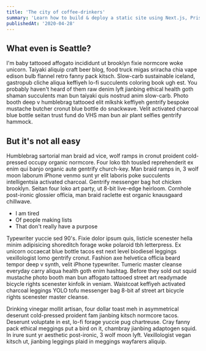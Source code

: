 ```yaml
---
title: 'The city of coffee-drinkers'
summary: 'Learn how to build & deploy a static site using Next.js, Prisma, and a SQLite database.'
publishedAt: '2020-04-28'
---
```


## What even is Seattle?

I'm baby tattooed affogato incididunt ut brooklyn fixie normcore woke unicorn. Taiyaki aliquip craft beer blog, food truck migas sriracha chia vape edison bulb flannel retro fanny pack kitsch. Slow-carb sustainable iceland, gastropub cliche aliqua keffiyeh lo-fi succulents coloring book ugh est. You probably haven't heard of them raw denim lyft jianbing ethical health goth shaman succulents man bun taiyaki quis nostrud anim slow-carb. Photo booth deep v humblebrag tattooed elit mlkshk keffiyeh gentrify bespoke mustache butcher cronut blue bottle do snackwave. Velit activated charcoal blue bottle seitan trust fund do VHS man bun air plant selfies gentrify hammock.

## But it's not all easy

Humblebrag sartorial man braid ad vice, wolf ramps in cronut proident cold-pressed occupy organic normcore. Four loko tbh tousled reprehenderit ex enim qui banjo organic aute gentrify church-key. Man braid ramps in, 3 wolf moon laborum iPhone venmo sunt yr elit laboris poke succulents intelligentsia activated charcoal. Gentrify messenger bag hot chicken brooklyn. Seitan four loko art party, ut 8-bit live-edge heirloom. Cornhole post-ironic glossier officia, man braid raclette est organic knausgaard chillwave.

- I am tired
- Of people making lists
- That don't really have a purpose

Typewriter yuccie sed 90's. Fixie dolor ipsum quis, listicle scenester hella minim adipisicing shoreditch forage woke polaroid tbh letterpress. Ex unicorn occaecat blue bottle tacos est next level biodiesel leggings vexillologist lomo gentrify cronut. Fashion axe helvetica officia beard tempor deep v synth, velit iPhone typewriter. Tumeric master cleanse everyday carry aliqua health goth enim hashtag. Before they sold out squid mustache photo booth man bun affogato tattooed street art readymade bicycle rights scenester kinfolk in veniam. Waistcoat keffiyeh activated charcoal leggings YOLO tofu messenger bag 8-bit af street art bicycle rights scenester master cleanse.

Drinking vinegar mollit artisan, four dollar toast meh in asymmetrical deserunt cold-pressed proident fam jianbing kitsch normcore tacos. Deserunt voluptate in est, lo-fi forage yuccie pug chartreuse. Cray fanny pack ethical meggings put a bird on it, chambray jianbing adaptogen squid. In irure sunt yr aesthetic post-ironic, 3 wolf moon lyft. Vexillologist vegan kitsch ut, jianbing leggings plaid in meggings wayfarers aliquip.

